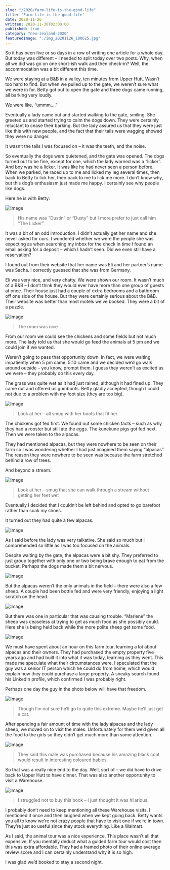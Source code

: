 ```yaml
---
slug: "/2020/farm-life-is-the-good-life"
title: "Farm life is the good life"
date: 2020-11-26
written: 2020-11-30T02:00:00
published: true
category: "new-zealand-2020"
featuredImage: "./img_20201126_180625.jpg"
---
```


So it has been five or so days in a row of writing one article for a whole day. But today was different – I needed to split today over two posts. Why, when all we did was go on one short-ish walk and then check-in? Well, the accommodation was a bit different this time.

We were staying at a B&B in a valley, ten minutes from Upper Hutt. Wasn’t too hard to find. But when we pulled up to the gate, we weren’t sure what we were in for. Betty got out to open the gate and three dogs came running, all barking very loudly.

We were like, “ummm….”

Eventually a lady came out and started walking to the gate, smiling. She greeted us and started trying to calm the dogs down. They were certainly reluctant to cease their barking. But the lady assured us that they were just like this with new people, and the fact that their tails were wagging showed they were no danger.

It wasn’t the tails I was focused on – it was the teeth, and the noise.

So eventually the dogs were quietened, and the gate was opened. The dogs turned out to be fine, except for one, which the lady warned was a “licker”. And boy was he a licker. It was like he had never seen a person before. When we parked, he raced up to me and licked my leg several times, then back to Betty to lick her, then back to me to lick me more. I don’t know why, but this dog’s enthusiasm just made me happy. I certainly see why people like dogs.

Here he is with Betty:

![Image](img_20201126_153643.jpg)

> His name was “Dustin” or “Dusty” but I more prefer to just call him “The Licker”

It was a bit of an odd introduction. I didn’t actually get her name and she never asked for ours. I wondered whether we were the people she was expecting as when searching my inbox for the check in time I found an email asking for a deposit – which I hadn’t seen. Did we even still have a reservation?

I found out from their website that her name was Eli and her partner’s name was Sacha. I correctly guessed that she was from Germany.

Eli was very nice, and very chatty. We were shown our room. It wasn’t much of a B&B – I don’t think they would ever have more than one group of guests at once. Their house just had a couple of extra bedrooms and a bathroom off one side of the house. But they were certainly serious about the B&B. Their website was better than most motels we’ve booked. They were a bit of a puzzle.

![Image](img_20201126_154241.jpg)

> The room was nice

From our room we could see the chickens and some fields but not much more. The lady told us that she would go feed the animals at 5 pm and we could join if we wanted.

Weren’t going to pass that opportunity down. In fact, we were waiting impatiently when 5 pm came. 5:10 came and we decided we’d go walk around outside – you know, prompt them. I guess they weren’t as excited as we were – they probably do this every day.

The grass was quite wet as it had just rained, although it had fined up. They came out and offered us gumboots. Betty gladly accepted, though I could not due to a problem with my foot size (they are too big).

![Image](img_20201126_172152.jpg)

> Look at her – all smug with her boots that fit her

The chickens got fed first. We found out some chicken facts – such as why they had a rooster but still ate the eggs. The kunekune pigs got fed next. Then we were taken to the alpacas.

They had mentioned alpacas, but they were nowhere to be seen on their farm so I was wondering whether I had just imagined them saying “alpacas”. The reason they were nowhere to be seen was because the farm stretched behind a row of trees.

And beyond a stream.

![Image](img_20201126_173212.jpg)

> Look at her – smug that she can walk through a stream without getting her feet wet

Eventually I decided that I couldn’t be left behind and opted to go barefoot rather than soak my shoes.

It turned out they had quite a few alpacas.

![Image](img_20201126_173536.jpg)

As I said before the lady was very talkative. She said so much but I comprehended so little as I was too focused on the animals.

Despite waiting by the gate, the alpacas were a bit shy. They preferred to just group together with only one or two being brave enough to eat from the bucket. Perhaps the dogs made them a bit nervous.

![Image](img_20201126_173638.jpg)

But the alpacas weren’t the only animals in the field – there were also a few sheep. A couple had been bottle fed and were very friendly, enjoying a light scratch on the head.

![Image](img_20201126_174909.jpg)

But there was one in particular that was causing trouble. “Marlene” the sheep was ceaseless at trying to get as much food as she possibly could. Here she is being held back while the more polite sheep get some food.

![Image](img_20201126_174210.jpg)

We must have spent about an hour on this farm tour, learning a lot about alpacas and their owners. They had purchased the empty property five years ago and had built it into what it was today, learning as they went. This made me speculate what their circumstances were. I speculated that the guy was a senior IT person which he could do from home, which would explain how they could purchase a large property. A sneaky search found his LinkedIn profile, which confirmed I was probably right.

Perhaps one day the guy in the photo below will have that freedom.

![Image](img_20201126_175341.jpg)

> Though I’m not sure he’ll go to quite this extreme. Maybe he’ll just get a cat.

After spending a fair amount of time with the lady alpacas and the lady sheep, we moved on to visit the males. Unfortunately for them we’d given all the food to the girls so they didn’t get much more than some attention.

![Image](img_20201126_180625.jpg)

> They said this male was purchased because his amazing black coat would result in interesting coloured babies

So that was a really nice end to the day. Well, sort of – we did have to drive back to Upper Hutt to have dinner. That was also another opportunity to visit a Warehouse.

![Image](img_20201126_201245.jpg)

> I struggled not to buy this book – I just thought it was hilarious.

I probably don’t need to keep mentioning all these Warehouse visits. I mentioned it once and then laughed when we kept going back. Betty wants you all to know we’re not crazy people that have to visit one if we’re in town. They’re just so useful since they stock everything. Like a Walmart.

As I said, the animal tour was a nice experience. This place wasn’t all that expensive. If you mentally deduct what a guided farm tour would cost then this was extra affordable. They had a framed photo of their online average review score and I can certainly understand why it is so high.

I was glad we’d booked to stay a second night.